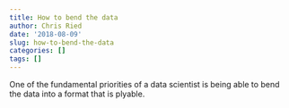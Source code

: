 ```yaml
---
title: How to bend the data
author: Chris Ried
date: '2018-08-09'
slug: how-to-bend-the-data
categories: []
tags: []
---
```


One of the fundamental priorities of a data scientist is being able to bend the data into a format that is plyable. 